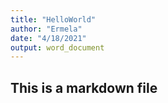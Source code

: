 ```yaml
---
title: "HelloWorld"
author: "Ermela"
date: "4/18/2021"
output: word_document
---
```


## This is a markdown file